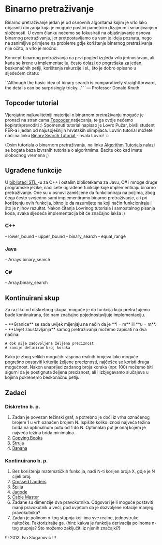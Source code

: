 = Binarno pretraživanje =


Binarno pretraživanje jedan je od osnovnih algoritama kojim je vrlo lako objasniti ubrzanja koja je moguće postići pametnim dizajnom i smanjivanjem složenosti.
U ovom članku nećemo se fokusirati na objašnjavanje osnova binarnog pretraživanja, jer pretpostavljamo da vam je ideja poznata, nego na zanimljive primjene na probleme gdje korištenje binarnog pretraživanja nije očito, a vrlo je moćno.

Koncept binarnog pretraživanja na prvi pogled izgleda vrlo jednostavan, ali kada se krene u implementaciju, često dolazi do pogrešaka za jedan, beskonačnih petlji, korištenja rekurzije i sl., što je dobro opisano u sljedećem citatu:

`"Although the basic idea of binary search is comparatively straightforward, the details can be surprisingly tricky..."`
`— Professor Donald Knuth`

== Topcoder tutorial ==

Vjerojatno najkvalitetniji materijal o binarnom pretraživanju moguće je pronaći na stranicama [[ http://www.topcoder.com/tc | Topcoder ]] natjecanja, te ga ovdje nećemo kopirati/prevoditi :)
Spomenuti tutorial napisao je Lovro Pužar, bivši student FER-a i jedan od najuspješnijih hrvatskih olimpijaca. Lovrin tutorial možete naći na linku [[ http://community.topcoder.com/tc?module=Static&d1=tutorials&d2=binarySearch | Binary Search Tutorial ]] - hvala Lovro! ☺


(Osim tutoriala o binarnom pretraživanju, na linku [[ http://community.topcoder.com/tc?module=Static&d1=tutorials&d2=alg_index | Algorithm Tutorials ]] nalazi se bogata baza izvrsnih tutoriala o algoritmima. Bacite oko kad imate slobodnog vremena ;)


== Ugrađene funkcije ==

U [[ https://p4.tel.fer.hr:9090/w/stl/ | biblioteci STL ]]-u za C++ i ostalim bibliotekama za Javu, C# i mnoge druge programske jezike, naći ćete ugrađene funkcije koje implementiraju binarno pretraživanje. One su u osnovi zamišljene da funkcioniraju na poljima, zbog čega često svejedno sami implementiramo binarno pretraživanje, a i pri korištenju ovih funkcija, bitno je da razumijete na koji način funkcioniraju i što je njihov rezultat.
Nakon čitanja Lovrinog tutoriala i samostalnog pisanja koda, svaka sljedeća implementacija bit će značajno lakša :)


=== C++ ===

- lower_bound
- upper_bound
- binary_search
- equal_range

=== Java ===

- Arrays.binary_search

=== C# ===

- Array.binary_search

== Kontinuirani skup ==

Za razliku od diskretnog skupa, moguće je da funkcija koju pretražujemo bude kontinuirana, što nam značajno pojednostavljuje implementaciju.

- **Granice** se sada uvijek mijenjaju na način da je **l = m** ili **u = m**. 
- **Uvjet zaustavljanja** samog pretraživanja možemo zapisati na dva načina:
 # dok nije zadovoljena željena preciznost
 # ranije definiran broj koraka

Kako je zbog velikih mogućih raspona realnih brojeva lako moguće pogrešno postaviti kriterije željene preciznosti, najčešće se koristi druga mogućnost. Nakon unaprijed zadanog broja koraka (npr. 100) možemo biti sigurni da je postignuta željena preciznost, ali i izbjegavamo slučajeve u kojima pokrenemo beskonačnu petlju.

== Zadaci ==

=== Diskretno b. p. ===

# Zadan je povezan težinski graf, a potrebno je doći iz vrha označenog brojem 1 u vrh označen brojem N. Ispišite koliko iznosi najveća težina brida na optimalnom putu od 1 do N. Optimalan put je onaj kojem je najveća težina brida minimalna.
# [[ http://acm.uva.es/p/v7/714.html | Copying Books ]]
# [[ http://www.z-trening.com/tasks.php?show_task=5000000098 | Struja ]]
# [[ http://www.hsin.hr/dmih06/zadaci/pascal_c_cpp/hio/zadaci.pdf | Banana ]]

=== Kontinuirano b. p. ===

# Bez korištenja matematičkih funkcija, nađi N-ti korijen broja X, gdje je N cijeli broj.
# [[ http://acm.uva.es/p/v105/10566.html | Crossed Ladders ]]
# [[ http://www.hsin.hr/prip04/zadaci/drugi_ispit/zadaci.pdf | Špilja ]]
# [[http://www.z-trening.com/tasks.php?show_task=5000000023| Jagode]]
# [[http://poj.org/problem?id=1064 | Cable Master]]
# Zadane su dimenzije dva pravokutnika. Odgovori je li moguće postaviti manji pravokutnik u veći, pod uvjetom da je dozvoljene rotacije manjeg pravokutnika?
# Zadan je polinom n-tog stupnja koji ima sve realne, jednostruke nultočke. Faktorizirajte ga. (hint: kakva je funkcija derivacija polinoma n-tog stupnja? Što možemo zaključiti iz njenih značajki?)


!!!
2012. Ivo Sluganović
!!!